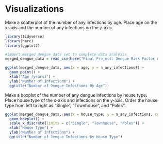 # Visualizations

Make a scatterplot of the number of any infections by age. Place age on the x-axis and the number of any infections on the y-axis.

```r
library(tidyverse)
library(here)
library(ggplot2)

#import merged dengue data set to complete data analysis
merged_dengue_data = read_csv(here("Final Project: Dengue Risk Factor Analysis","Data","Processed Data","merged_dengue_data.csv"))

ggplot(merged_dengue_data, aes(x = age, y = n_any_infections)) + 
  geom_point() + 
  xlab("Age (years)") + 
  ylab("Number of Infections") +
  ggtitle("Number of Dengue Infections By Age")
```

Make a boxplot of the number of any dengue infections by house type. Place house type of the x-axis and infections on the y-axis. Order the house type from left to right as "Single", "Townhouse", and "Poles".

```r
ggplot(merged_dengue_data, aes(x = house_type, y = n_any_infections, color = house_type)) + 
  geom_boxplot() + 
  scale_x_discrete(limits = c("Single", "Townhouse", "Poles")) +
  xlab("House Type") + 
  ylab("Number of Infections") +
  ggtitle("Number of Dengue Infections By House Type")

```
